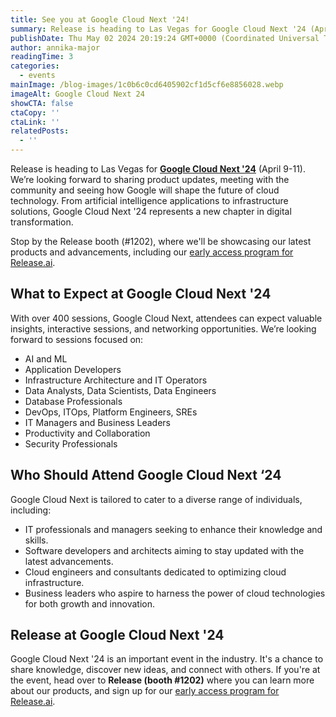 ```yaml
---
title: See you at Google Cloud Next '24!
summary: Release is heading to Las Vegas for Google Cloud Next '24 (April 9-11).
publishDate: Thu May 02 2024 20:19:24 GMT+0000 (Coordinated Universal Time)
author: annika-major
readingTime: 3
categories:
  - events
mainImage: /blog-images/1c0b6c0cd6405902cf1d5cf6e8856028.webp
imageAlt: Google Cloud Next 24
showCTA: false
ctaCopy: ''
ctaLink: ''
relatedPosts:
  - ''
---
```


Release is heading to Las Vegas for [**Google Cloud Next '24**](https://cloud.withgoogle.com/next) (April 9-11). We’re looking forward to sharing product updates, meeting with the community and seeing how Google will shape the future of cloud technology. From artificial intelligence applications to infrastructure solutions, Google Cloud Next '24 represents a new chapter in digital transformation.

Stop by the Release booth (#1202), where we'll be showcasing our latest products and advancements, including our [early access program for Release.ai](http://release.ai).

## **What to Expect at Google Cloud Next '24**

With over 400 sessions, Google Cloud Next, attendees can expect valuable insights, interactive sessions, and networking opportunities. We’re looking forward to sessions focused on:
*   AI and ML
*   Application Developers
*   Infrastructure Architecture and IT Operators
*   Data Analysts, Data Scientists, Data Engineers
*   Database Professionals
*   DevOps, ITOps, Platform Engineers, SREs
*   IT Managers and Business Leaders
*   Productivity and Collaboration
*   Security Professionals

## **Who Should Attend Google Cloud Next ‘24**

Google Cloud Next is tailored to cater to a diverse range of individuals, including:
*   IT professionals and managers seeking to enhance their knowledge and skills.
*   Software developers and architects aiming to stay updated with the latest advancements.
*   Cloud engineers and consultants dedicated to optimizing cloud infrastructure.
*   Business leaders who aspire to harness the power of cloud technologies for both growth and innovation.

## **Release at Google Cloud Next '24**

Google Cloud Next '24 is an important event in the industry. It's a chance to share knowledge, discover new ideas, and connect with others. If you're at the event, head over to **Release (booth #1202)** where you can learn more about our products, and sign up for our [early access program for Release.ai](http://release.ai).